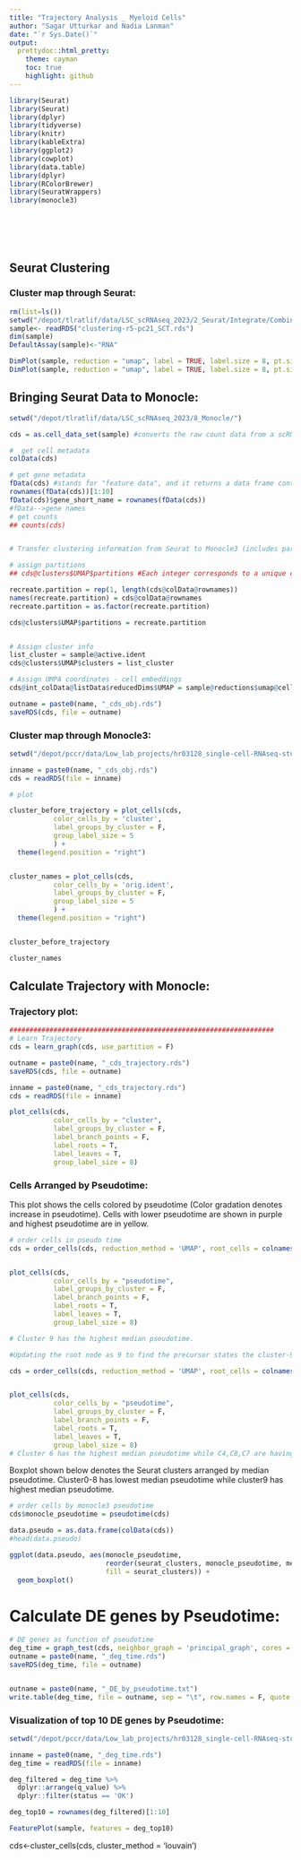 ```yaml
---
title: "Trajectory Analysis _ Myeloid Cells"
author: "Sagar Utturkar and Nadia Lanman"
date: "`r Sys.Date()`"
output:
  prettydoc::html_pretty:
    theme: cayman
    toc: true
    highlight: github
---
```



```r

library(Seurat)
library(Seurat)
library(dplyr)
library(tidyverse)
library(knitr)
library(kableExtra)
library(ggplot2)
library(cowplot)
library(data.table)
library(dplyr)
library(RColorBrewer)
library(SeuratWrappers)
library(monocle3)







```


## Seurat Clustering 

### Cluster map through Seurat:

```r

rm(list=ls())
setwd("/depot/tlratlif/data/LSC_scRNAseq_2023/2_Seurat/Integrate/Combined/Separate/comparison-c9-Vs-all-find-markers/integrated_second-clustering_excluding-c9/")
sample<- readRDS("clustering-r5-pc21_SCT.rds")
dim(sample)
DefaultAssay(sample)<-"RNA"

DimPlot(sample, reduction = "umap", label = TRUE, label.size = 8, pt.size = 1) 
DimPlot(sample, reduction = "umap", label = TRUE, label.size = 8, pt.size = 1, split.by = "orig.ident") 

```



## Bringing Seurat Data to Monocle:

```r

setwd("/depot/tlratlif/data/LSC_scRNAseq_2023/8_Monocle/")

cds = as.cell_data_set(sample) #converts the raw count data from a scRNA-seq experiment into a "CellDataSet" object which is a container for storing and manipulating scRNA-seq data.The "as.cell_data_set()" function is typically part of a scRNA-seq analysis package like "scran" or "scater".

#  get cell metadata
colData(cds) 

# get gene metadata
fData(cds) #stands for "feature data", and it returns a data frame containing information about the features (genes)
rownames(fData(cds))[1:10]
fData(cds)$gene_short_name = rownames(fData(cds))
#fData-->gene names
# get counts
## counts(cds)


# Transfer clustering information from Seurat to Monocle3 (includes partition, clustering and UMAP cell embedding information)

# assign partitions
## cds@clusters$UMAP$partitions #Each integer corresponds to a unique cell cluster identified by the clustering algorithm.

recreate.partition = rep(1, length(cds@colData@rownames))
names(recreate.partition) = cds@colData@rownames
recreate.partition = as.factor(recreate.partition)

cds@clusters$UMAP$partitions = recreate.partition


# Assign cluster info
list_cluster = sample@active.ident
cds@clusters$UMAP$clusters = list_cluster

# Assign UMPA coordinates - cell embeddings
cds@int_colData@listData$reducedDims$UMAP = sample@reductions$umap@cell.embeddings

outname = paste0(name, "_cds_obj.rds")
saveRDS(cds, file = outname)

```

### Cluster map through Monocle3:

```r

setwd("/depot/pccr/data/Low_lab_projects/hr03128_single-cell-RNAseq-study_2021/4_Monocle")

inname = paste0(name, "_cds_obj.rds")
cds = readRDS(file = inname)

# plot

cluster_before_trajectory = plot_cells(cds,
           color_cells_by = 'cluster',
           label_groups_by_cluster = F,
           group_label_size = 5
           ) +
  theme(legend.position = "right")


cluster_names = plot_cells(cds,
           color_cells_by = 'orig.ident',
           label_groups_by_cluster = F,
           group_label_size = 5
           ) +
  theme(legend.position = "right")


cluster_before_trajectory

cluster_names

```


## Calculate Trajectory with Monocle:

### Trajectory plot:
```r

##################################################################
# Learn Trajectory
cds = learn_graph(cds, use_partition = F)

outname = paste0(name, "_cds_trajectory.rds")
saveRDS(cds, file = outname)

```



```r

inname = paste0(name, "_cds_trajectory.rds")
cds = readRDS(file = inname)

plot_cells(cds, 
           color_cells_by = "cluster",
           label_groups_by_cluster = F,
           label_branch_points = F,
           label_roots = T,
           label_leaves = T,
           group_label_size = 8)


```


### Cells Arranged by Pseudotime:
This plot shows the cells colored by pseudotime (Color gradation denotes increase in pseudotime). Cells with lower pseudotime are shown in purple and highest pseudotime are in yellow.  


```r

# order cells in pseudo time
cds = order_cells(cds, reduction_method = 'UMAP', root_cells = colnames(cds[, clusters(cds) == 3]))


plot_cells(cds, 
           color_cells_by = "pseudotime",
           label_groups_by_cluster = F,
           label_branch_points = F,
           label_roots = T,
           label_leaves = T,
           group_label_size = 8)

# Cluster 9 has the highest median pseudotime.

#Updating the root node as 9 to find the precursor states the cluster-9 derived from

cds = order_cells(cds, reduction_method = 'UMAP', root_cells = colnames(cds[, clusters(cds) == 3]))


plot_cells(cds, 
           color_cells_by = "pseudotime",
           label_groups_by_cluster = F,
           label_branch_points = F,
           label_roots = T,
           label_leaves = T,
           group_label_size = 8)
# Cluster 6 has the highest median pseudotime while C4,C8,C7 are having next highest pseudo time.

```

Boxplot shown below denotes the Seurat clusters arranged by median pseudotime. Cluster0-8 has lowest median pseudotime while cluster9 has highest median pseudotime.  
 
```r

# order cells by monocle3 pseudotime
cds$monocle_pseudotime = pseudotime(cds)

data.pseudo = as.data.frame(colData(cds))
#head(data.pseudo)

ggplot(data.pseudo, aes(monocle_pseudotime, 
                        reorder(seurat_clusters, monocle_pseudotime, median), 
                        fill = seurat_clusters)) +
  geom_boxplot()

```



# Calculate DE genes by Pseudotime:

```r


# DE genes as function of pseudotime
deg_time = graph_test(cds, neighbor_graph = 'principal_graph', cores = 16)
outname = paste0(name, "_deg_time.rds")
saveRDS(deg_time, file = outname)


outname = paste0(name, "_DE_by_pseudotime.txt")
write.table(deg_time, file = outname, sep = "\t", row.names = F, quote = F)

```

### Visualization of top 10 DE genes by Pseudotime:

```r

setwd("/depot/pccr/data/Low_lab_projects/hr03128_single-cell-RNAseq-study_2021/4_Monocle")

inname = paste0(name, "_deg_time.rds")
deg_time = readRDS(file = inname)

deg_filtered = deg_time %>%
  dplyr::arrange(q_value) %>%
  dplyr::filter(status == 'OK')

deg_top10 = rownames(deg_filtered)[1:10]

FeaturePlot(sample, features = deg_top10)

```


cds<-cluster_cells(cds, cluster_method = 'louvain')
